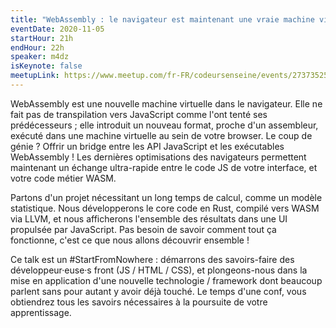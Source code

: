 ```yaml
---
title: "WebAssembly : le navigateur est maintenant une vraie machine virtuelle"
eventDate: 2020-11-05
startHour: 21h
endHour: 22h
speaker: m4dz
isKeynote: false
meetupLink: https://www.meetup.com/fr-FR/codeursenseine/events/273735251/
---
```


WebAssembly est une nouvelle machine virtuelle dans le navigateur. Elle ne fait
pas de transpilation vers JavaScript comme l'ont tenté ses prédécesseurs ; elle
introduit un nouveau format, proche d'un assembleur, exécuté dans une machine
virtuelle au sein de votre browser. Le coup de génie ? Offrir un bridge entre
les API JavaScript et les exécutables WebAssembly ! Les dernières optimisations
des navigateurs permettent maintenant un échange ultra-rapide entre le code JS
de votre interface, et votre code métier WASM.

Partons d'un projet nécessitant un long temps de calcul, comme un modèle
statistique. Nous développerons le core code en Rust, compilé vers WASM via
LLVM, et nous afficherons l'ensemble des résultats dans une UI propulsée par
JavaScript. Pas besoin de savoir comment tout ça fonctionne, c'est ce que nous
allons découvrir ensemble !

Ce talk est un #StartFromNowhere : démarrons des savoirs-faire des
développeur·euse·s front (JS / HTML / CSS), et plongeons-nous dans la mise en
application d'une nouvelle technologie / framework dont beaucoup parlent sans
pour autant y avoir déjà touché. Le temps d'une conf, vous obtiendrez tous les
savoirs nécessaires à la poursuite de votre apprentissage.
